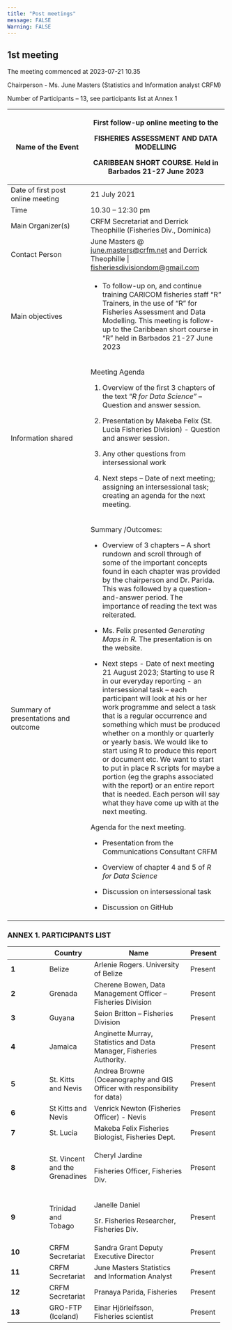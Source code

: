 ```yaml
---
title: "Post meetings"
message: FALSE
Warning: FALSE
---
```


## 1st meeting

The meeting commenced at 2023-07-21 10.35

Chairperson - Ms. June Masters (Statistics and Information analyst CRFM)

Number of Participants -- 13, see participants list at Annex 1

+-------------------------+--------------------------------------------+
| Name of the Event       | First follow-up online meeting to the      |
|                         |                                            |
|                         | FISHERIES ASSESSMENT AND DATA MODELLING    |
|                         |                                            |
|                         | CARIBBEAN SHORT COURSE. Held in Barbados   |
|                         | 21-27 June 2023                            |
+=========================+============================================+
| Date of first post      | 21 July 2021                               |
| online meeting          |                                            |
+-------------------------+--------------------------------------------+
| Time                    | 10.30 -- 12:30 pm                          |
+-------------------------+--------------------------------------------+
| Main Organizer(s)       | CRFM Secretariat and Derrick Theophille    |
|                         | (Fisheries Div., Dominica)                 |
+-------------------------+--------------------------------------------+
| Contact Person          | June Masters @ <june.masters@crfm.net> and |
|                         | Derrick Theophille                     |
|                         | <fisheriesdivisiondom@gmail.com>           |
+-------------------------+--------------------------------------------+
| Main objectives         | -   To follow-up on, and continue training |
|                         |     CARICOM fisheries staff "R" Trainers,  |
|                         |     in the use of "R" for Fisheries        |
|                         |     Assessment and Data Modelling. This    |
|                         |     meeting is follow-up to the Caribbean  |
|                         |     short course in "R" held in Barbados   |
|                         |     21-27 June 2023                        |
+-------------------------+--------------------------------------------+
| Information shared      | Meeting Agenda                             |
|                         |                                            |
|                         | 1.  Overview of the first 3 chapters of    |
|                         |     the text "*R for Data Science"* --     |
|                         |     Question and answer session.           |
|                         |                                            |
|                         | 2.  Presentation by Makeba Felix (St.      |
|                         |     Lucia Fisheries Division) - Question   |
|                         |     and answer session.                    |
|                         |                                            |
|                         | 3.  Any other questions from               |
|                         |     intersessional work                    |
|                         |                                            |
|                         | 4.  Next steps -- Date of next meeting;    |
|                         |     assigning an intersessional task;      |
|                         |     creating an agenda for the next        |
|                         |     meeting.                               |
+-------------------------+--------------------------------------------+
| Summary of              | Summary /Outcomes:                         |
| presentations and       |                                            |
| outcome                 | -   Overview of 3 chapters -- A short      |
|                         |     rundown and scroll through of some of  |
|                         |     the important concepts found in each   |
|                         |     chapter was provided by the            |
|                         |     chairperson and Dr. Parida. This was   |
|                         |     followed by a question-and-answer      |
|                         |     period. The importance of reading the  |
|                         |     text was reiterated.                   |
|                         |                                            |
|                         | -   Ms. Felix presented *Generating Maps   |
|                         |     in R.* The presentation is on the      |
|                         |     website.                               |
|                         |                                            |
|                         | -   Next steps - Date of next meeting 21   |
|                         |     August 2023; Starting to use R in our  |
|                         |     everyday reporting - an intersessional |
|                         |     task -- each participant will look at  |
|                         |     his or her work programme and select a |
|                         |     task that is a regular occurrence and  |
|                         |     something which must be produced       |
|                         |     whether on a monthly or quarterly or   |
|                         |     yearly basis. We would like to start   |
|                         |     using R to produce this report or      |
|                         |     document etc. We want to start to put  |
|                         |     in place R scripts for maybe a portion |
|                         |     (eg the graphs associated with the     |
|                         |     report) or an entire report that is    |
|                         |     needed. Each person will say what they |
|                         |     have come up with at the next meeting. |
|                         |                                            |
|                         | Agenda for the next meeting.               |
|                         |                                            |
|                         | -   Presentation from the Communications   |
|                         |     Consultant CRFM                        |
|                         |                                            |
|                         | -   Overview of chapter 4 and 5 of *R for  |
|                         |     Data Science*                          |
|                         |                                            |
|                         | -   Discussion on intersessional task      |
|                         |                                            |
|                         | -   Discussion on GitHub                   |
+-------------------------+--------------------------------------------+

### ANNEX 1. PARTICIPANTS LIST

+------------+-------------+--------------------------------+---------+
|            | Country     | Name                           | Present |
+============+=============+================================+=========+
| **1**      | Belize      | Arlenie Rogers. University of  | Present |
|            |             | Belize                         |         |
+------------+-------------+--------------------------------+---------+
| **2**      | Grenada     | Cherene Bowen, Data Management | Present |
|            |             | Officer -- Fisheries Division  |         |
+------------+-------------+--------------------------------+---------+
| **3**      | Guyana      | Seion Britton -- Fisheries     | Present |
|            |             | Division                       |         |
+------------+-------------+--------------------------------+---------+
| **4**      | Jamaica     | Anginette Murray, Statistics   | Present |
|            |             | and Data Manager, Fisheries    |         |
|            |             | Authority.                     |         |
+------------+-------------+--------------------------------+---------+
| **5**      | St. Kitts   | Andrea Browne (Oceanography    | Present |
|            | and Nevis   | and GIS Officer with           |         |
|            |             | responsibility for data)       |         |
+------------+-------------+--------------------------------+---------+
| **6**      | St Kitts    | Venrick Newton (Fisheries      | Present |
|            | and Nevis   | Officer) - Nevis               |         |
+------------+-------------+--------------------------------+---------+
| **7**      | St. Lucia   | Makeba Felix                   | Present |
|            |             | Fisheries Biologist, Fisheries |         |
|            |             | Dept.                          |         |
+------------+-------------+--------------------------------+---------+
| **8**      | St.         | Cheryl Jardine                 | Present |
|            | Vincent     |                                |         |
|            | and the     | Fisheries Officer, Fisheries   |         |
|            | Grenadines  | Div.                           |         |
+------------+-------------+--------------------------------+---------+
| **9**      | Trinidad    | Janelle Daniel                 | Present |
|            | and Tobago  |                                |         |
|            |             | Sr. Fisheries Researcher,      |         |
|            |             | Fisheries Div.                 |         |
+------------+-------------+--------------------------------+---------+
| **10**     | CRFM        | Sandra Grant                   | Present |
|            | Secretariat | Deputy Executive Director      |         |
+------------+-------------+--------------------------------+---------+
| **11**     | CRFM        | June Masters                   | Present |
|            | Secretariat | Statistics and Information     |         |
|            |             | Analyst                        |         |
+------------+-------------+--------------------------------+---------+
| **12**     | CRFM        | Pranaya Parida, Fisheries      | Present |
|            | Secretariat |                                |         |
+------------+-------------+--------------------------------+---------+
| **13**     | GRO-FTP     | Einar Hjörleifsson,            | Present |
|            | (Iceland)   | Fisheries scientist            |         |
+------------+-------------+--------------------------------+---------+
